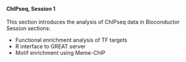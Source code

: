 <br>

#### **ChIPseq, Session 1**

This section introduces the analysis of ChIPseq data in Bioconductor
Session sections:

* Functional enrichment analysis of TF targets
* R interface to GREAT server
* Motif enrichment using Meme-ChIP